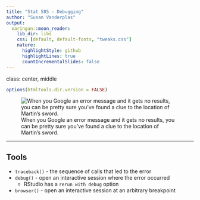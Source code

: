 ```yaml
---
title: "Stat 585 - Debugging"
author: "Susan Vanderplas"
output:
  xaringan::moon_reader:
    lib_dir: libs
    css: [default, default-fonts, "tweaks.css"]
    nature:
      highlightStyle: github
      highlightLines: true
      countIncrementalSlides: false
---
```

class: center, middle

```r
options(htmltools.dir.version = FALSE)
```

![When you Google an error message and it gets no results, you can be pretty sure you've found a clue to the location of Martin's sword.](https://imgs.xkcd.com/comics/debugging.png)


---

## Tools

- `traceback()` - the sequence of calls that led to the error
- `debug()` - open an interactive session where the error occurred
    - RStudio has a `rerun with debug` option
- `browser()` - open an interactive session at an arbitrary breakpoint